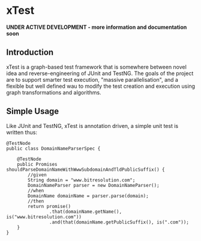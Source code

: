 = xTest =

'''UNDER ACTIVE DEVELOPMENT - more information and documentation soon'''

== Introduction ==

xTest is a graph-based test framework that is somewhere between novel idea and
reverse-engineering of JUnit and TestNG. The goals of the project are to support
smarter test execution, "massive parallelisation", and a flexible but well
defined wau to modify the test creation and execution using graph transformations
and algorithms.

== Simple Usage ==

Like JUnit and TestNG, xTest is annotation driven, a simple unit test is written thus:

<pre>
@TestNode
public class DomainNameParserSpec {

    @TestNode
    public Promises shouldParseDomainNameWithWwwSubdomainAndTldPublicSuffix() {
        //given
        String domain = "www.bitresolution.com";
        DomainNameParser parser = new DomainNameParser();
        //when
        DomainName domainName = parser.parse(domain);
        //then
        return promise()
                .that(domainName.getName(), is("www.bitresolution.com"))
                .and(that(domainName.getPublicSuffix(), is(".com"));
    }
}
</pre>
